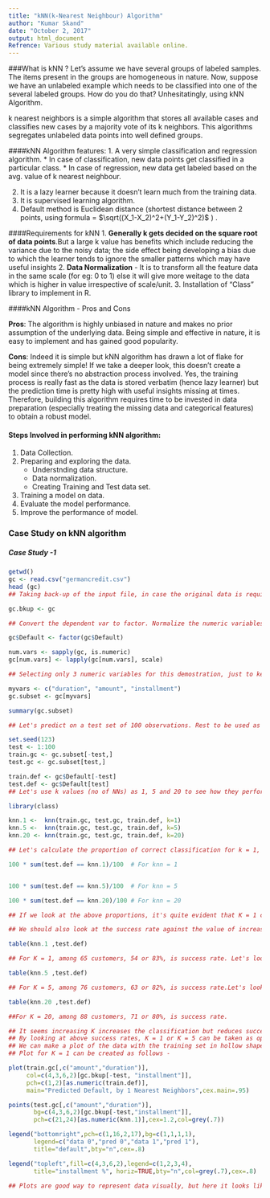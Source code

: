```yaml
---
title: "kNN(k-Nearest Neighbour) Algorithm"
author: "Kumar Skand"
date: "October 2, 2017"
output: html_document
Refrence: Various study material available online.
---
```


###What is kNN ?
Let's assume we have several groups of labeled samples. The items present in the groups are homogeneous in nature. Now, suppose we have an unlabeled example which needs to be classified into one of the several labeled groups. How do you do that? Unhesitatingly, using kNN Algorithm.

k nearest neighbors is a simple algorithm that stores all available cases and classifies new cases by a majority vote of its k neighbors. This algorithms segregates unlabeled data points into well defined groups.

####kNN Algorithm features:
1. A very simple classification and regression algorithm.
      * In case of classification, new data points get classified in a particular class.
      * In case of regression, new data get labeled based on the avg. value of k nearest neighbour.

2. It is a lazy learner because it doesn't learn much from the training data.
3. It is supervised learning algorithm.
4. Default method is Euclidean distance (shortest distance between 2 points, using formula  = $\sqrt((X_1-X_2)^2+(Y_1-Y_2)^2)$ ) .

####Requirements for kNN
1. **Generally k gets decided on the square root of data points**.But a large k value has benefits which include reducing the variance due to the noisy data; the side effect being developing a bias due to which the learner tends to ignore the smaller patterns which may have useful insights
2. **Data Normalization** - It is to transform all the feature data in the same scale (for eg: 0 to 1) else it will give more weitage to the data which is higher in value irrespective of scale/unit.
3. Installation of "Class" library to implement in R.

####kNN Algorithm - Pros and Cons

**Pros**: The algorithm is highly unbiased in nature and makes no prior assumption of the underlying data. Being simple and effective in nature, it is easy to implement and has gained good popularity.

**Cons**: Indeed it is simple but kNN algorithm has drawn a lot of flake for being extremely simple! If we take a deeper look, this doesn't create a model since there's no abstraction process involved. Yes, the training process is really fast as the data is stored verbatim (hence lazy learner) but the prediction time is pretty high with useful insights missing at times. Therefore, building this algorithm requires time to be invested in data preparation (especially treating the missing data and categorical features) to obtain a robust model.


#### Steps Involved in performing kNN algorithm:
1. Data Collection.
2. Preparing and exploring the data.
      * Understnding data structure.
      * Data normalization.
      * Creating Training and Test data set.
3. Training a model on data.
4. Evaluate the model performance.
5. Improve the performance of model.


### Case Study on kNN algorithm

##### **Case Study -1**

```r
getwd()
gc <- read.csv("germancredit.csv")
head (gc)
## Taking back-up of the input file, in case the original data is required later

gc.bkup <- gc

## Convert the dependent var to factor. Normalize the numeric variables  

gc$Default <- factor(gc$Default)

num.vars <- sapply(gc, is.numeric)
gc[num.vars] <- lapply(gc[num.vars], scale)

## Selecting only 3 numeric variables for this demostration, just to keep things simple

myvars <- c("duration", "amount", "installment")
gc.subset <- gc[myvars]

summary(gc.subset)

## Let's predict on a test set of 100 observations. Rest to be used as train set.
```


```r
set.seed(123) 
test <- 1:100
train.gc <- gc.subset[-test,]
test.gc <- gc.subset[test,]

train.def <- gc$Default[-test]
test.def <- gc$Default[test]
## Let's use k values (no of NNs) as 1, 5 and 20 to see how they perform in terms of correct proportion of classification and success rate. The optimum k value can be chosen based on the outcomes as below...

library(class)

knn.1 <-  knn(train.gc, test.gc, train.def, k=1)
knn.5 <-  knn(train.gc, test.gc, train.def, k=5)
knn.20 <- knn(train.gc, test.gc, train.def, k=20)

## Let's calculate the proportion of correct classification for k = 1, 5 & 20 

100 * sum(test.def == knn.1)/100  # For knn = 1


100 * sum(test.def == knn.5)/100  # For knn = 5

100 * sum(test.def == knn.20)/100 # For knn = 20

## If we look at the above proportions, it's quite evident that K = 1 correctly classifies 68% of the outcomes, K = 5 correctly classifies 74% and K = 20 does it for 81% of the outcomes. 

## We should also look at the success rate against the value of increasing K.

table(knn.1 ,test.def)

## For K = 1, among 65 customers, 54 or 83%, is success rate. Let's look at k = 5 now

table(knn.5 ,test.def)

## For K = 5, among 76 customers, 63 or 82%, is success rate.Let's look at K = 20 now

table(knn.20 ,test.def)

##For K = 20, among 88 customers, 71 or 80%, is success rate.

## It seems increasing K increases the classification but reduces success rate. It is worse to class a customer as good when it is bad, than it is to class a customer as bad when it is good. 
## By looking at above success rates, K = 1 or K = 5 can be taken as optimum K.
## We can make a plot of the data with the training set in hollow shapes and the new ones filled in. 
## Plot for K = 1 can be created as follows - 

plot(train.gc[,c("amount","duration")],
     col=c(4,3,6,2)[gc.bkup[-test, "installment"]],
     pch=c(1,2)[as.numeric(train.def)],
     main="Predicted Default, by 1 Nearest Neighbors",cex.main=.95)

points(test.gc[,c("amount","duration")],
       bg=c(4,3,6,2)[gc.bkup[-test,"installment"]],
       pch=c(21,24)[as.numeric(knn.1)],cex=1.2,col=grey(.7))

legend("bottomright",pch=c(1,16,2,17),bg=c(1,1,1,1),
       legend=c("data 0","pred 0","data 1","pred 1"),
       title="default",bty="n",cex=.8)

legend("topleft",fill=c(4,3,6,2),legend=c(1,2,3,4),
       title="installment %", horiz=TRUE,bty="n",col=grey(.7),cex=.8)

## Plots are good way to represent data visually, but here it looks like an overkill as there are too many data on the plot.
```



